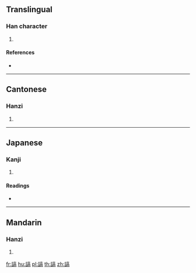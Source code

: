 {{character info/new}}
==Translingual==

===Han character===
{{Han char|rn=149|rad=言|as=10|sn=17|four=00627|canj=YRYRB}}

# {{defn|Han|sort=言10}}

====References====
* {{Han ref|kx=1176.030|dkj=35828|dj=1641.010|hdz=64008.010|uh=8B1E|ud=35614|bh=EE7E|bd=61054}}

----

==Cantonese==

===Hanzi===
{{yue-hanzi|jyut=haau1|y=haau1}}

# {{defn|lang=yue|sort=言10}}

----

==Japanese==

===Kanji===
{{ja-kanji|grade=|rs=言10}}

# {{defn|lang=ja|sort=言10}}

====Readings====
* {{ja-readings|on=[[かく]] (kaku), [[こう]] (kō), [[きょう]] (kyō)|kun=|nanori=}}

----

==Mandarin==

===Hanzi===
{{cmn-hanzi|pin=[[xuè]] ([[xue4]])|wg=hsüeh<sup>4</sup>}}

# {{defn|lang=cmn|sort=言10}}

[[fr:謞]]
[[hu:謞]]
[[pl:謞]]
[[th:謞]]
[[zh:謞]]